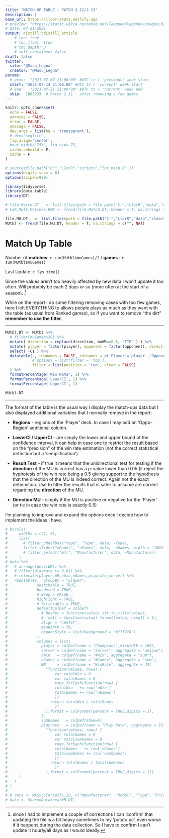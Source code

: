 ```yaml
---
title: "MATCH UP TABLE - PATCH 2.12/2.13"
description: |
base_url: https://llorr-stats.netlify.app
# preview: "https://static.wikia.nocookie.net/leagueoflegends/images/d/df/03NX007T1_Sentinel-full.png"
# date: 07-21-2021
output: distill::distill_article
    # toc: true
    # toc_float: true
    # toc_depth: 3
    # self_contained: false
draft: false
twitter:
  site: "@Maou_Legna"
  creator: "@Maou_Legna"
params:
  # prev:  "2021-07-07 21:00:00" #UTC tz / 'previous' week start
  start: "2021-07-14 21:00:00" #UTC tz / 'current' week start
  # end:   "2021-07-21 21:00:00" #UTC tz / 'current' week end
  skip:  1888233  # Patch 2.11 - after removing a few games
---
```


```r
knitr::opts_chunk$set(
  echo = FALSE,
  warning = FALSE,
  error = FALSE,
  message = FALSE,
  dev.args = list(bg = 'transparent'),
  # dev='svglite',
  fig.align='center',
  #out.width='75%', fig.asp=.75,
  cache.rebuild = F,
  cache = F
)

# source(file.path("C:","LlorR","scripts","lor_main.R" ))
options(digits.secs = 6)
options(scipen=999)

library(tidyverse)
library(data.table)
library(DT)
```

```r
# file.Match.DT   <- list.files(path = file.path("C:","LlorR","data","clean" ), pattern = "LoR_Melt_MatchDT_", full.names = T) %>% max()
# LoR.Melt.Matches.RMD <- fread(file.Match.DT, header = T, na.strings = c("", NA))
```

```r
file.MU.DT   <- list.files(path = file.path("C:","LlorR","data","clean" ), pattern = "MUtbl_", full.names = T) %>% max()
MUtbl <- fread(file.MU.DT, header = T, na.strings = c("", NA))
```

# Match Up Table

Number of **matches**: `r sum(MUtbl$muGames)/2` / **games** : `r sum(MUtbl$muGames)`

Last Update: `r Sys.time()`

Since the values aren't too heavily affected by new data I won't update it too often. Will probably be each 2 days or so (more often at the start of a season). [^1]

[^1]: since I had to implement a couple of corrections I can 'confirm' that updating the file is a bit heavy sometimes to my 'potato pc', even worse if it happens during the data collection. So I have to confirm I can't update it hourly/all days as I would ideally.

While on the report I do some filtering removing cases with too few games, here I left EVERYTHING to allows people plays as much as they want with the table (as usual from Ranked games), so if you want to remove "the dirt" **remember to use the filter**.

---

```r
MUtbl.DT <- MUtbl %>% 
  # filter(muGames>30) %>%
  mutate( direction = replace(direction, muWR==0.5, "TIE" ) ) %>%
  mutate( player = factor(player), opponent = factor(opponent), direction = factor(direction), okCI = factor(okCI) ) %>%
  select( -CI ) %>%
  datatable(., rownames = FALSE, colnames = c('Player'='player','Opponent'='opponent','Regions'='factions','Win Rate'='muWR','#Wins'='muWin','#Games'='muGames','LowerCI'='LCI','UpperCI'='UCI','Direction MU'='direction','Result Test'='okCI'),
            # options = list(filter = 'top'),
            filter = list(position = 'top', clear = FALSE)
  ) %>% 
  formatPercentage('Win Rate', 1) %>%
  formatPercentage('LowerCI', 1) %>%
  formatPercentage('UpperCI', 1)

MUtbl.DT
```

---

The format of the table is the usual way I display the match-ups data but I also displayed additional variables that I normally remove in the report:

* **Regions** - regions of the 'Player' deck. In case I may add an 'Oppo-Region' additional column.

* **LowerCI / UpperCI** - are simply the lower and upper bound of the confidence interval, it can help in case one to restrict the result based on the "precision" of the win rate estimation (not the correct statistical definition but a 'semplification').

* **Result Test** - if true it means that the unidirectional test for testing if the **direction** of the MU is correct has a p-value lower than 0.05 (it reject the hyphotesis of the win rate being a 0.5 giving support to the hypothesis that the direction of the MU is indeed correct. Again not the exact definmition. Use to filter the results that is safer to assume are correct regarding the **direction** of the MU.

* **Direction MU** - simply if the MU is positive or negative for the 'Player' (or tie in case the win rate is exactly 0.5)

I'm planning to improve and expand the options once I decide how to implement the ideas I have.

```r
# bscols(
#     widths = c(2, 9),
#     list(
#       # filter_checkbox("type", "Type", data, ~Type),
#       filter_slider("nGames", "nGames", data, ~nGames, width = "100%")
#       # filter_select("mfr", "Manufacturer", data, ~Manufacturer)
#     ),
# data %>%
#   # arrange(desc(WR)) %>%
#   # filter(playrate >= 0.01) %>%
#   # relocate(player,WR,nWin,nGames,playrate,server) %>%
#   reactable(., groupBy = "player",
#             searchable = TRUE,
#             bordered = TRUE,
#             # wrap = FALSE,
#             highlight = TRUE,
#             # filterable = TRUE,
#             defaultColDef = colDef(
#               # header = function(value) str_to_title(value),
#               #  cell = function(value) format(value, nsmall = 1),
#               align = "center",
#               minWidth = 70,
#               headerStyle = list(background = "#f7f7f8")
#             ),
#             columns = list(
#               player = colDef(name = "Champions",minWidth = 100),
#               server = colDef(name = "Server", aggregate = "unique"),
#               nWin   = colDef(name = "#Win", aggregate = "sum"),
#               nGames = colDef(name = "#Games", aggregate = "sum"),
#               WR     = colDef(name = "WinRate", aggregate = JS(
#                 "function(values, rows) {
#                     var totalWin = 0
#                     var totalGames = 0
#                     rows.forEach(function(row) {
#                     totalWin   += row['nWin']
#                     totalGames += row['nGames']
#                     })
#                   return totalWin / totalGames
#                     }"
#                 ),format = colFormat(percent = TRUE,digits = 1),
#               ),
#               sumGames   = colDef(show=F),
#               playrate   = colDef(name = "Play Rate", aggregate = JS(
#                 "function(values, rows) {
#                     var totalGames = 0
#                     var totalsumGames = 0
#                     rows.forEach(function(row) {
#                     totalGames   += row['nGames']
#                     totalsumGames += row['sumGames']
#                     })
#                   return totalGames / totalsumGames
#                     }"
#                 ),format = colFormat(percent = TRUE,digits = 1))
#     )
#   )
# )
# 
# # cars <- MASS::Cars93[1:20, c("Manufacturer", "Model", "Type", "Price")]
# data <- SharedData$new(WR.DT)
```

